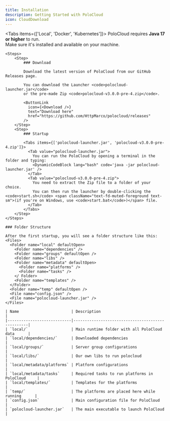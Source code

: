 ```yaml
---
title: Installation
description: Getting Started with PoloCloud
icon: CloudDownload
---
```




<Tabs items={['Local', 'Docker', 'Kubernetes']}>
  <Tab value="Local">
    <Callout title="Java Required" type="warn">
      PoloCloud requires <strong>Java 17 or higher</strong> to run.  
      Make sure it's installed and available on your machine.
    </Callout>

    <Steps>
        <Step>
            ### Download

            Download the latest version of PoloCloud from our GitHub Releases page.

            You can download the Launcher <code>polocloud-launcher.jar</code>  
            or the pre-made Zip <code>polocloud-v3.0.0-pre-4.zip</code>.

            <ButtonLink
              icon={<Download />}
              text="Download here"
              href="https://github.com/HttpMarco/polocloud/releases"
            />
        </Step>
        <Step>
            ### Startup

            <Tabs items={['polocloud-launcher.jar', 'polocloud-v3.0.0-pre-4.zip']}>
              <Tab value="polocloud-launcher.jar">
                You can run the PoloCloud by opening a terminal in the folder and typing:
                <DynamicCodeBlock lang="bash" code='java -jar polocloud-launcher.jar' />
              </Tab>
              <Tab value="polocloud-v3.0.0-pre-4.zip">
                You need to extract the Zip file to a folder of your choice.  
                You can then run the launcher by double-clicking the <code>start.sh</code> <span className="text-fd-muted-foreground text-sm">(if you're on Windows, use <code>start.bat</code>)</span> file.
              </Tab>
            </Tabs>
        </Step>
    </Steps>

    ### Folder Structure

    After the first startup, you will see a folder structure like this:
    <Files>
      <Folder name="local" defaultOpen>
        <Folder name="dependencies" />
        <Folder name="groups" defaultOpen />
        <Folder name="libs" />
        <Folder name="metadata" defaultOpen>
          <Folder name="platforms" />
          <Folder name="tasks" />
        </ Folder>
        <Folder name="templates" />
      </Folder>
      <Folder name="temp" defaultOpen />
      <File name="config.json" />
      <File name="polocloud-launcher.jar" />
    </Files>

    | Name                       | Description                                      |
    |----------------------------|--------------------------------------------------|
    | `local/`                   | Main runtime folder with all PoloCloud data      |
    | `local/dependencies/`      | Downloaded dependencies                          |
    | `local/groups/`            | Server group configurations                      |
    | `local/libs/`              | Our own libs to run polocloud                    |
    | `local/metadata/platforms` | Platform configurations                          |
    | `local/metadata/tasks`     | Required tasks to run platforms in PoloCloud     |
    | `local/templates/`         | Templates for the platforms                      |
    | `temp/`                    | The platforms are placed here while running      |
    | `config.json`              | Main configuration file for PoloCloud            |
    | `polocloud-launcher.jar`   | The main executable to launch PoloCloud          |
  </Tab>
  <Tab value="Docker">
  </Tab>
  <Tab value="Kubernetes">
  </Tab>
</Tabs>